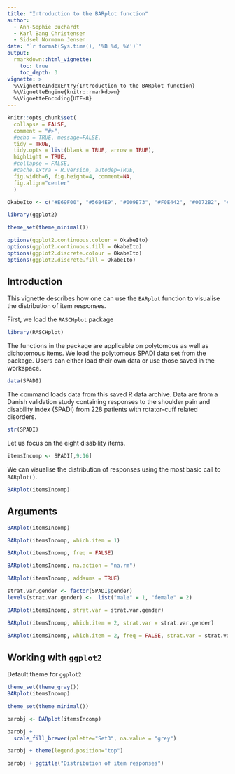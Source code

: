 ```yaml
---
title: "Introduction to the BARplot function"
author: 
  - Ann-Sophie Buchardt
  - Karl Bang Christensen
  - Sidsel Normann Jensen
date: "`r format(Sys.time(), '%B %d, %Y')`"
output: 
  rmarkdown::html_vignette:
    toc: true
    toc_depth: 3
vignette: >
  %\VignetteIndexEntry{Introduction to the BARplot function}
  %\VignetteEngine{knitr::rmarkdown}
  %\VignetteEncoding{UTF-8}
---
```


```r
knitr::opts_chunk$set(
  collapse = FALSE,
  comment = "#>",
  #echo = TRUE, message=FALSE,
  tidy = TRUE, 
  tidy.opts = list(blank = TRUE, arrow = TRUE), 
  highlight = TRUE,
  #collapse = FALSE,
  #cache.extra = R.version, autodep=TRUE,
  fig.width=6, fig.height=4, comment=NA,
  fig.align="center"
  )

OkabeIto <- c("#E69F00", "#56B4E9", "#009E73", "#F0E442", "#0072B2", "#D55E00", "#CC79A7", "#999999")

library(ggplot2)

theme_set(theme_minimal())

options(ggplot2.continuous.colour = OkabeIto)
options(ggplot2.continuous.fill = OkabeIto)
options(ggplot2.discrete.colour = OkabeIto)
options(ggplot2.discrete.fill = OkabeIto)
```

## Introduction

This vignette describes how one can use the `BARplot` function to visualise the distribution of item responses.

First, we load the `RASCHplot` package

```r
library(RASCHplot)
```

The functions in the package are applicable on polytomous as well as dichotomous items. 
We load the polytomous SPADI data set from the package. Users can either load their own data or use those saved in the workspace.

```r
data(SPADI)
```

The command loads data from this saved R data archive. Data are from a Danish validation study containing responses to the shoulder pain and disability index (SPADI) from 228 patients with rotator-cuff related disorders. 

```r
str(SPADI)
```

Let us focus on the eight disability items. 

```r
itemsIncomp <- SPADI[,9:16]
```

We can visualise the distribution of responses using the most basic call to `BARplot()`.

```r
BARplot(itemsIncomp)
```

## Arguments

```r
BARplot(itemsIncomp)
```

```r
BARplot(itemsIncomp, which.item = 1)
```

```r
BARplot(itemsIncomp, freq = FALSE)
```

```r
BARplot(itemsIncomp, na.action = "na.rm")
```

```r
BARplot(itemsIncomp, addsums = TRUE)
```

```r
strat.var.gender <- factor(SPADI$gender)
levels(strat.var.gender) <-  list("male" = 1, "female" = 2)
```

```r
BARplot(itemsIncomp, strat.var = strat.var.gender)
```

```r
BARplot(itemsIncomp, which.item = 2, strat.var = strat.var.gender)
```

```r
BARplot(itemsIncomp, which.item = 2, freq = FALSE, strat.var = strat.var.gender)
```

## Working with `ggplot2`

Default theme for `ggplot2`

```r
theme_set(theme_gray())
BARplot(itemsIncomp)
```

```r
theme_set(theme_minimal())
```

```r
barobj <- BARplot(itemsIncomp)
```

```r
barobj + 
  scale_fill_brewer(palette="Set3", na.value = "grey")
```

```r
barobj + theme(legend.position="top")
```

```r
barobj + ggtitle("Distribution of item responses")
```
